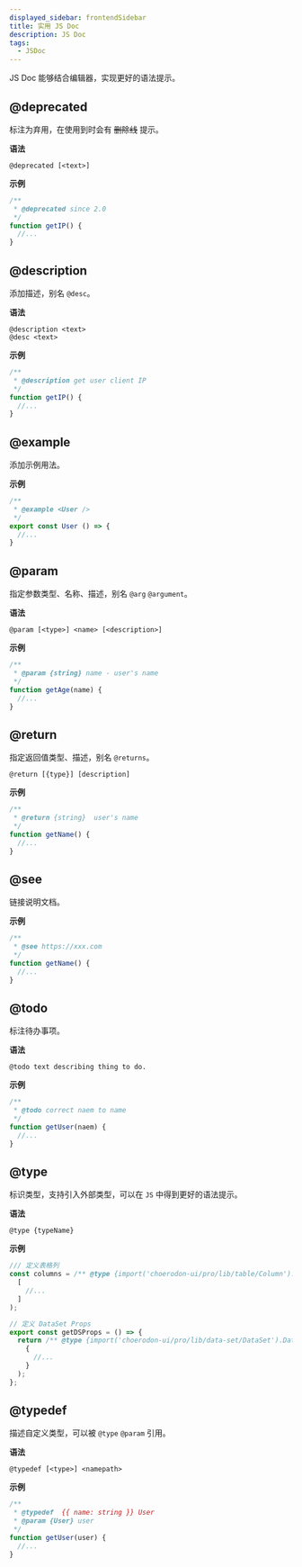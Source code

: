```yaml
---
displayed_sidebar: frontendSidebar
title: 实用 JS Doc
description: JS Doc
tags:
  - JSDoc
---
```


<Author cost={3} publish="2023-6-12 5:55:20" update="2024-1-9 23:31" />

JS Doc 能够结合编辑器，实现更好的语法提示。

## @deprecated

标注为弃用，在使用到时会有 ~~删除线~~ 提示。

**语法**

```jsdoc
@deprecated [<text>]
```

**示例**

```js
/**
 * @deprecated since 2.0
 */
function getIP() {
  //...
}
```

## @description

添加描述，别名 `@desc`。

**语法**

```jsdoc
@description <text>
@desc <text>
```

**示例**

```js
/**
 * @description get user client IP
 */
function getIP() {
  //...
}
```

## @example

添加示例用法。

**示例**

```js
/**
 * @example <User />
 */
export const User () => {
  //...
}
```

## @param

指定参数类型、名称、描述，别名 `@arg` `@argument`。

**语法**

```jsdoc
@param [<type>] <name> [<description>]
```

**示例**

```js
/**
 * @param {string} name - user's name
 */
function getAge(name) {
  //...
}
```

## @return

指定返回值类型、描述，别名 `@returns`。

```jsdoc
@return [{type}] [description]
```

**示例**

```js
/**
 * @return {string}  user's name
 */
function getName() {
  //...
}
```

## @see

链接说明文档。

**示例**

```js
/**
 * @see https://xxx.com
 */
function getName() {
  //...
}
```

## @todo

标注待办事项。

**语法**

```jsdoc
@todo text describing thing to do.
```

**示例**

```js
/**
 * @todo correct naem to name
 */
function getUser(naem) {
  //...
}
```

## @type

标识类型，支持引入外部类型，可以在 `JS` 中得到更好的语法提示。

**语法**

```jsdoc
@type {typeName}
```

**示例**

```js
/// 定义表格列
const columns = /** @type {import('choerodon-ui/pro/lib/table/Column').ColumnProps[]} */ (
  [
    //...
  ]
);

// 定义 DataSet Props
export const getDSProps = () => {
  return /** @type {import('choerodon-ui/pro/lib/data-set/DataSet').DataSetProps} */ (
    {
      //...
    }
  );
};
```

## @typedef

描述自定义类型，可以被 `@type` `@param` 引用。

**语法**

```jsdoc
@typedef [<type>] <namepath>
```

**示例**

```js
/**
 * @typedef  {{ name: string }} User
 * @param {User} user
 */
function getUser(user) {
  //...
}
```
